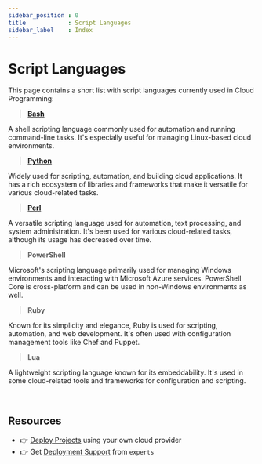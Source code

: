 ```yaml
---
sidebar_position : 0
title            : Script Languages
sidebar_label    : Index
---
```


# Script Languages

This page contains a short list with script languages currently used in Cloud Programming:

> **[Bash](./bash/)**

A shell scripting language commonly used for automation and running command-line tasks. It's especially useful for managing Linux-based cloud environments.

> **[Python](./python/)**

Widely used for scripting, automation, and building cloud applications. It has a rich ecosystem of libraries and frameworks that make it versatile for various cloud-related tasks.

> **[Perl](./perl/)**

A versatile scripting language used for automation, text processing, and system administration. It's been used for various cloud-related tasks, although its usage has decreased over time.

> **PowerShell**

Microsoft's scripting language primarily used for managing Windows environments and interacting with Microsoft Azure services. PowerShell Core is cross-platform and can be used in non-Windows environments as well.

> **Ruby**

Known for its simplicity and elegance, Ruby is used for scripting, automation, and web development. It's often used with configuration management tools like Chef and Puppet.

> **Lua** 

A lightweight scripting language known for its embeddability. It's used in some cloud-related tools and frameworks for configuration and scripting.

<br />

## Resources

- 👉 [Deploy Projects](https://deploypro.dev/) using your own cloud provider
- 👉 Get [Deployment Support](https://deploypro.dev/support/) from `experts` 
